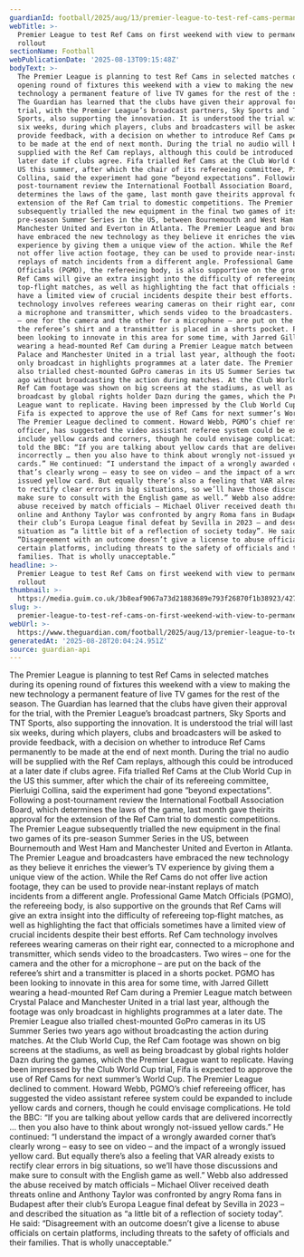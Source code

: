 ```yaml
---
guardianId: football/2025/aug/13/premier-league-to-test-ref-cams-permanent-rollout
webTitle: >-
  Premier League to test Ref Cams on first weekend with view to permanent
  rollout
sectionName: Football
webPublicationDate: '2025-08-13T09:15:48Z'
bodyText: >-
  The Premier League is planning to test Ref Cams in selected matches during its
  opening round of fixtures this weekend with a view to making the new
  technology a permanent feature of live TV games for the rest of the season.
  The Guardian has learned that the clubs have given their approval for the
  trial, with the Premier League’s broadcast partners, Sky Sports and TNT
  Sports, also supporting the innovation. It is understood the trial will last
  six weeks, during which players, clubs and broadcasters will be asked to
  provide feedback, with a decision on whether to introduce Ref Cams permanently
  to be made at the end of next month. During the trial no audio will be
  supplied with the Ref Cam replays, although this could be introduced at a
  later date if clubs agree. Fifa trialled Ref Cams at the Club World Cup in the
  US this summer, after which the chair of its refereeing committee, Pierluigi
  Collina, said the experiment had gone “beyond expectations”. Following a
  post-tournament review the International Football Association Board, which
  determines the laws of the game, last month gave theirits approval for the
  extension of the Ref Cam trial to domestic competitions. The Premier League
  subsequently trialled the new equipment in the final two games of its
  pre-season Summer Series in the US, between Bournemouth and West Ham and
  Manchester United and Everton in Atlanta. The Premier League and broadcasters
  have embraced the new technology as they believe it enriches the viewer’s TV
  experience by giving them a unique view of the action. While the Ref Cams do
  not offer live action footage, they can be used to provide near‑instant
  replays of match incidents from a different angle. Professional Game Match
  Officials (PGMO), the refereeing body, is also supportive on the grounds that
  Ref Cams will give an extra insight into the difficulty of refereeing
  top‑flight matches, as well as highlighting the fact that officials sometimes
  have a limited view of crucial incidents despite their best efforts. Ref Cam
  technology involves referees wearing cameras on their right ear, connected to
  a microphone and transmitter, which sends video to the broadcasters. Two wires
  – one for the camera and the other for a microphone – are put on the back of
  the referee’s shirt and a transmitter is placed in a shorts pocket. PGMO has
  been looking to innovate in this area for some time, with Jarred Gillett
  wearing a head-mounted Ref Cam during a Premier League match between Crystal
  Palace and Manchester United in a trial last year, although the footage was
  only broadcast in highlights programmes at a later date. The Premier League
  also trialled chest-mounted GoPro cameras in its US Summer Series two years
  ago without broadcasting the action during matches. At the Club World Cup, the
  Ref Cam footage was shown on big screens at the stadiums, as well as being
  broadcast by global rights holder Dazn during the games, which the Premier
  League want to replicate. Having been impressed by the Club World Cup trial,
  Fifa is expected to approve the use of Ref Cams for next summer’s World Cup.
  The Premier League declined to comment. Howard Webb, PGMO’s chief refereeing
  officer, has suggested the video assistant referee system could be expanded to
  include yellow cards and corners, though he could envisage complications. He
  told the BBC: “If you are talking about yellow cards that are delivered
  incorrectly … then you also have to think about wrongly not-issued yellow
  cards.” He continued: “I understand the impact of a wrongly awarded corner
  that’s clearly wrong – easy to see on video – and the impact of a wrongly
  issued yellow card. But equally there’s also a feeling that VAR already exists
  to rectify clear errors in big situations, so we’ll have those discussions and
  make sure to consult with the English game as well.” Webb also addressed the
  abuse received by match officials – Michael Oliver received death threats
  online and Anthony Taylor was confronted by angry Roma fans in Budapest after
  their club’s Europa League final defeat by Sevilla in 2023 – and described the
  situation as “a little bit of a reflection of society today”. He said:
  “Disagreement with an outcome doesn’t give a license to abuse officials on
  certain platforms, including threats to the safety of officials and their
  families. That is wholly unacceptable.”
headline: >-
  Premier League to test Ref Cams on first weekend with view to permanent
  rollout
thumbnail: >-
  https://media.guim.co.uk/3b8eaf9067a73d21883689e793f26870f1b38923/427_0_4265_3412/500.jpg
slug: >-
  premier-league-to-test-ref-cams-on-first-weekend-with-view-to-permanent-rollout
webUrl: >-
  https://www.theguardian.com/football/2025/aug/13/premier-league-to-test-ref-cams-permanent-rollout
generatedAt: '2025-08-28T20:04:24.951Z'
source: guardian-api
---
```

The Premier League is planning to test Ref Cams in selected matches during its opening round of fixtures this weekend with a view to making the new technology a permanent feature of live TV games for the rest of the season. The Guardian has learned that the clubs have given their approval for the trial, with the Premier League’s broadcast partners, Sky Sports and TNT Sports, also supporting the innovation. It is understood the trial will last six weeks, during which players, clubs and broadcasters will be asked to provide feedback, with a decision on whether to introduce Ref Cams permanently to be made at the end of next month. During the trial no audio will be supplied with the Ref Cam replays, although this could be introduced at a later date if clubs agree. Fifa trialled Ref Cams at the Club World Cup in the US this summer, after which the chair of its refereeing committee, Pierluigi Collina, said the experiment had gone “beyond expectations”. Following a post-tournament review the International Football Association Board, which determines the laws of the game, last month gave theirits approval for the extension of the Ref Cam trial to domestic competitions. The Premier League subsequently trialled the new equipment in the final two games of its pre-season Summer Series in the US, between Bournemouth and West Ham and Manchester United and Everton in Atlanta. The Premier League and broadcasters have embraced the new technology as they believe it enriches the viewer’s TV experience by giving them a unique view of the action. While the Ref Cams do not offer live action footage, they can be used to provide near‑instant replays of match incidents from a different angle. Professional Game Match Officials (PGMO), the refereeing body, is also supportive on the grounds that Ref Cams will give an extra insight into the difficulty of refereeing top‑flight matches, as well as highlighting the fact that officials sometimes have a limited view of crucial incidents despite their best efforts. Ref Cam technology involves referees wearing cameras on their right ear, connected to a microphone and transmitter, which sends video to the broadcasters. Two wires – one for the camera and the other for a microphone – are put on the back of the referee’s shirt and a transmitter is placed in a shorts pocket. PGMO has been looking to innovate in this area for some time, with Jarred Gillett wearing a head-mounted Ref Cam during a Premier League match between Crystal Palace and Manchester United in a trial last year, although the footage was only broadcast in highlights programmes at a later date. The Premier League also trialled chest-mounted GoPro cameras in its US Summer Series two years ago without broadcasting the action during matches. At the Club World Cup, the Ref Cam footage was shown on big screens at the stadiums, as well as being broadcast by global rights holder Dazn during the games, which the Premier League want to replicate. Having been impressed by the Club World Cup trial, Fifa is expected to approve the use of Ref Cams for next summer’s World Cup. The Premier League declined to comment. Howard Webb, PGMO’s chief refereeing officer, has suggested the video assistant referee system could be expanded to include yellow cards and corners, though he could envisage complications. He told the BBC: “If you are talking about yellow cards that are delivered incorrectly … then you also have to think about wrongly not-issued yellow cards.” He continued: “I understand the impact of a wrongly awarded corner that’s clearly wrong – easy to see on video – and the impact of a wrongly issued yellow card. But equally there’s also a feeling that VAR already exists to rectify clear errors in big situations, so we’ll have those discussions and make sure to consult with the English game as well.” Webb also addressed the abuse received by match officials – Michael Oliver received death threats online and Anthony Taylor was confronted by angry Roma fans in Budapest after their club’s Europa League final defeat by Sevilla in 2023 – and described the situation as “a little bit of a reflection of society today”. He said: “Disagreement with an outcome doesn’t give a license to abuse officials on certain platforms, including threats to the safety of officials and their families. That is wholly unacceptable.”

